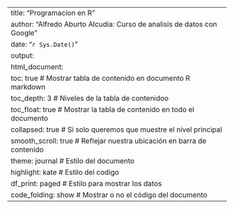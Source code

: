 ---
title: "Programacion en R"
author: "Alfredo Aburto Alcudia: Curso de analisis de datos con Google"
date: "`r Sys.Date()`"
output: 
  html_document:
    toc: true # Mostrar tabla de contenido en documento R markdown
    toc_depth: 3 # Niveles de la tabla de contenidoo
    toc_float: true # Mostrar la tabla de contenido en todo el documento
    collapsed: true # Si solo queremos que muestre el nivel principal
    smooth_scroll: true # Reflejar nuestra ubicación en barra de contenido
    theme: journal # Estilo del documento
    highlight: kate # Estilo del codigo
    df_print: paged # Estilo para mostrar los datos
    code_folding: show # Mostrar o no el código del documento
---